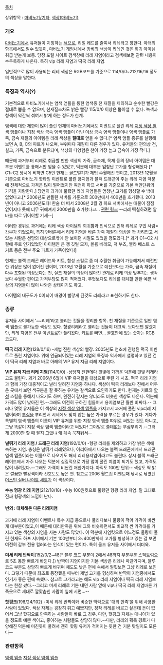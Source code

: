 [[목차]]

상위항목 : [[마비노기/기타]], [[색상(마비노기)]]

=== 개요 ===
[[마비노기]]에서 유저들이 지칭하는 [[색]]으로, 리얼 레드를 줄여서 리레라고 칭한다.
아래의 항목에서도 알수 있듯이, 마비노기 게임내에서 장비의 색상이 리레인 것은 희귀 아이템 취급 받는게 보통.
당장 포털 사이트 검색창에 리레 지염이라고 검색해보면 관련 내용이 수두룩하게 나온다. 특히 vip 리레 지염과 떡국 리레 지염.

일반적으로 많이 사용되는 리레 색상은 RGB코드를 기준으로 114/0/0~212/16/16 정도의 색상을 말한다.


=== 특징과 역사(?) ===
기본적으로 마비노기에서는 염색 앰플을 통한 염색중 천 재질을 제외하고 순수한 빨강은 절대로 뽑을 수 없으며, 천재질조차도 밝은 빨강 115/0/0 이상은 뽑아낼 수 없다. 녹색과 청색이 약간씩 섞여서 밝게 하는 정도가 한계.

염색에 대한 제한이 많이 풀린 현재의 마비노기에서도 이벤트로 풀린 리레 [[지정 색상 염색 앰플]]이나 지정 색상 금속 염색 앰플이 아닌 이상 금속 염색 앰플이나 염색 앰플로 가죽, 금속 재질의 아이템은 리레 색상을 '''절대로''' 얻을 수 없다.[* 염색 앰플 종류를 실행해보면 A, B, C의 파트가 나오며, 부위마다 재질이 다른 경우가 있다. 유저들의 편의상 천, 실크, 가죽, 금속으로 분류되며, 색상의 다양함은 천이 가장 높고 금속이 가장 적다.]

때문에 과거부터 리레로 취급할 만한 색상의 가죽, 금속제, 목제 등의 장비 아이템은 대부분 이벤트를 통해서만 얻을 수 있었고, 덕분에 대부분 엄청난 고가를 형성해왔다.[* C1~C2 당시에 비하면 C5인 현재는 골드벌기가 제법 수월해진 편이고, 2013년 12월을 기준으로 마비노기 핫타임 이벤트로 풀린 용지염과 블랙 드래곤이 주는 리레 지염 덕분에 전체적으로 가격은 많이 떨어졌지만 여전히 하프 서버를 기준으로 기본 백만단위의 가격을 자랑한다.] 당연히 과거에 풀렸던 리레 지염들은 엄청난 고가를 형성할 수 밖에 없었다고.[* 2006년도 만돌린 서버를 기준으로 300만에서 400만을 호가했다. 2013년이 아니고 2006년도다! 한술 더 떠서 2008년 2월 경 하프 서버에서는 매물이 점점 없어지다 못해 너무 귀해져서 2000만을 호가했다고... [http://www.mabinogi.pe.kr/bbs/zboard.php?id=free&no=60201 관련 링크] --리레 떡칠하려면 알바를 따로 뛰어야할 기세--]

이러한 경위로 과거에는 리레 색상 아이템의 희귀함과 인식으로 인해 리레로 꾸민 사람=갑부가 되었으며, 특히 던바튼에서 리레 지염을 바른 가죽 재질의 의상을 쫙 차려입고 서있는 사람은 선망의 대상으로밖에 안 보이던 시절도 있었을 정도였다.[* 과거 C1~C2 시절에 주로 인기있었던 아이템인 큰 챙 깃털 모자, 볼륨 베레모, 덕 부츠, 엘라 베스트 스커트 등은 전부 주요 파트가 가죽이었다!]

현재는 블랙 드래곤 레이드와 키트, 합성 스킬로 좀 더 수월한 취급이 가능해져서 예전만한 위상은 많이 없어진 편이며, 2013년 12월을 기준으로 예전보다는 가죽, 금속 재질이 다수 포함된 의상보다는 천, 실크 재질의 의상이 많아진 관계로 리레 의상 맞추기는 생각보다 수월한 편이고 가격부담도 많이 적어졌다. 무엇보다도 리레를 대체할 만한 예쁜 색상의 지염들이 많이 나와준 상태이기도 하고.

아이템의 내구도가 0이되어 배경이 빨갛게 된것도 리레라고 표현하기도 한다.


=== 종류 ===
유저들 사이에서 '~~리레'라고 불리는 것들을 정리한 항목.
천 재질을 기준으로 일반 염색 앰플로 불가능한 색상도 있다. 형광리레라고 불리는 것들이 대표적.
보다보면 알겠지만, 리레 지염은 전부 이벤트로만 풀려왔다. 키트를 빼면...
괄호안에 있는 숫자는 RGB 코드다.


'''떡국 리레 지염'''(128/0/16)
-제법 진한 색상의 빨강. 2005년도 연초에 진행된 떡국 이벤트로 풀린 지염이다.
위에 언급되어있는 리레 지염의 특징과 역사에서 설명하고 있던 건 이 떡국 리레 지염과 바로 아래의 VIP 유저 지급 리레 지염이다.


'''VIP 유저 지급 리레 지염'''(114/0/0)
-상당히 진한데다 핏빛에 가까운 덕분에 핏빛 리레라고도 불린다. 과거 2006년 6월에 VIP 유저들을 대상으로 뿌린 게 시초.
떡국 리레 지염과 함께 가장 대중적이고 널리 알려진 지염중 하나다. 색상이 떡국 리레보다 진해서 어두운 곳에서 보면 색구분을 잘 못하는 유저는 갈색으로 오인하기도 한다.
현재는 키트와 [[합성]] 스킬을 통해서 나오기도 하며, 완전히 같지는 않더라도 비슷한 색상도 나온다. 덕분에 가격도 많이 낮아진 편.--그래도 여전히 구하긴 힘들어서 용지염보단 훨씬 비싸다.--
그러나 몇몇 유저들은 이 색상의 [[지정 색상 염색 앰플]]을 가지고서 과거에 풀린 vip리레 지염이라며 [[부심]]을 부리면서 시세에도 맞지 않는 높은 가격을 부르는 경우가 있다. 게다가 특별히 염색 앰플의 이름이 VIP 유저를 위한 지정 염색 앰플 따위로 써있는 것도 아니고, 그냥 똑같이 지정 색상 염색 앰플이라고 써있다! 그야말로 쓸데없는 부심부리기.--그러게 2000만 할 때 팔지 그랬냐 왜 계속 묵혀둬서--


'''널뛰기 리레 지염 / 드래곤 리레 지염'''(192/0/0)
-형광 리레를 제외하고 가장 밝은 색에 속하는 지염.
총칭은 널뛰기 리레였으나, 이리아에서 나오는 블랙 드래곤에게서 드래곤 염색 앰플이라는 이름으로 나오기도 해서 리레용지염이라고도 불린다.
상시 블랙 드래곤 레이드에서 자주 나오는 덕분에 실질적으로 가장 많이 풀린 지염이 되기도 했고, 가격도 많이 내려갔다.--그래도 가격이 비싼건 매한가지다. 아직도 100만 단위-- 색상도 딱 밝은 깔끔한 빨강색이라 선호도도 높은 편.
참고로 2006 월드컵 이벤트때 낚시로 낚였던 [[더스틴 실버 나이트 세트]]가 이 색상이다.


'''수능 형광 리레 지염'''(212/18/18)
-수능 100원킷으로 풀렸던 형광 리레 지염. 말 그대로 진짜 형광색의 느낌이 난다.


==== 번외 : 대체해온 다른 리레지염 ====
과거에 리레 지염이 이벤트나 특수 지급 등으로나 풀리다보니 물량이 적어 가격이 비싼게 대부분이었고,이 때문에 대리만족을 위해 그와 비슷하면서도 비교적 싼 가격대를 가지고 있는 색상의 지염을 사는 사람도 많았다.
이 덕분에 지염킷으로 어느정도 물량이 풀린 현재도 하프 서버에서 기본 100만부터 3~400만까지 고가를 형성하고 있는 걸 보면 여전히 갑부 전용 컬러라는 인식이 있는 편이다. 특히 올드 유저들 사이에서 더더욱.


'''미세 리레 반짝이'''(152/0/2~48[* 블루 코드 부분이 2에서 48까지 부분부분 스펙트럼으로 5초 동안 빠르게 바뀐다.]) 반짝이 지염이지만 기본 색상은 리레나 마찬가지며, 블루 코드 부분도 상당히 빠르게 바뀌며 채도도 낮은 편에 속해서 얼핏보면 그냥 리레로 보인다. 그렇기 때문에 최초로 등장했을 때부터 제법 고가를 형성하며 반짝이 지염중에서도 인기가 좋은 편에 속했다. 참고로 고가라고는 해도 vip 리레 지염이나 떡국 리레 지염보다는 한참 쌌다.--그리고 미세 리레로 기분 내던 사람 옆에 vip나 떡국 리레 지염바른 가죽옷으로 제대로 깔맞춤한 사람이 옆에 서면...--


'''핫핑크'''(198/24/102)
-미세 리레 반짝이와 비슷한 맥락으로 '대리 만족'을 위해 사용한 사람이 있었다. 색상 자체는 굉장히 튀고 예쁘지만, 정작 리레를 바르고 싶은데 돈이 없어서 그냥 핫핑으로 만족하는 사람들이 바로 그 경우.
다만, 핫핑크 자체는 매니아가 있을 정도로 예쁜 색이고, 좋아하는 사람들도 상당히 많다.--다만, 리레의 획득 경로가 다양해진 덕분에 미친듯이 풀려서 괜히 핫핑 유저가 적어지는 듯한 건 기분 탓일지도 모른다--


=== 관련항목 ===

[[염색 앰플]]
[[지정 색상 염색 앰플]]


